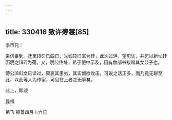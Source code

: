 ```yaml
---
---
---
```

title: 330416 致许寿裳[85]
---




季巿兄：

来信奉到。迁寓[86]已四日，光线较旧寓为佳，此次过沪，望见访，并乞以新址转函明之[87]为荷。又，明公住址，希于便中示及，因有数部书拟赠其女公子也。

傅公[88]文已读过，颇哀其愚劣，其实倘欲攻击，可说之话正多，而乃竟无聊至此，以此等人为作家，可见在上者之无聊矣。

此上，即颂

曼福

弟飞 顿首四月十六日